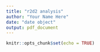 ```yaml
---
title: "r2d2 analysis"
author: "Your Name Here"
date: "date object"
output: pdf_document
---
```


```r
knitr::opts_chunk$set(echo = TRUE)
```

```r

```

```r

```

```r

```

```r

```